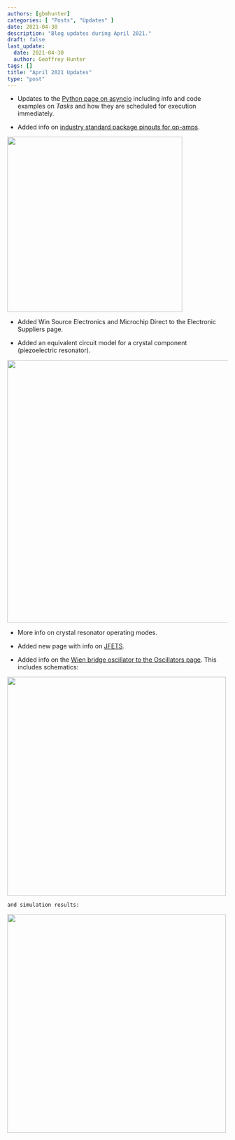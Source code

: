 ```yaml
---
authors: [gbmhunter]
categories: [ "Posts", "Updates" ]
date: 2021-04-30
description: "Blog updates during April 2021."
draft: false
last_update:
  date: 2021-04-30
  author: Geoffrey Hunter
tags: []
title: "April 2021 Updates"
type: "post"
---
```



* Updates to the [Python page on asyncio](/programming/languages/python/an-introduction-to-asynchronous-programming-in-python) including info and code examples on _Tasks_ and how they are scheduled for execution immediately.

* Added info on [industry standard package pinouts for op-amps](/electronics/components/op-amps#industry-standard-package-pinouts-for-op-amps).


<Image src={op_amps_screenshot} width="400px"></Image>

* Added Win Source Electronics and Microchip Direct to the Electronic Suppliers page.

* Added an equivalent circuit model for a crystal component (piezoelectric resonator).


<Image src={crystal_equivalent_circuit} width="600px"></Image>

* More info on crystal resonator operating modes.

* Added new page with info on [JFETS](/electronics/components/transistors/junction-gate-field-effect-transistor-jfets).

* Added info on the [Wien bridge oscillator to the Oscillators page](/electronics/components/oscillators#wien-bridge-oscillator). This includes schematics:


<Image src={wien_bridge_oscillator} width="500px"></Image>
    
    and simulation results:


<Image src={wien_bridge_simulation_results} width="500px"></Image>
